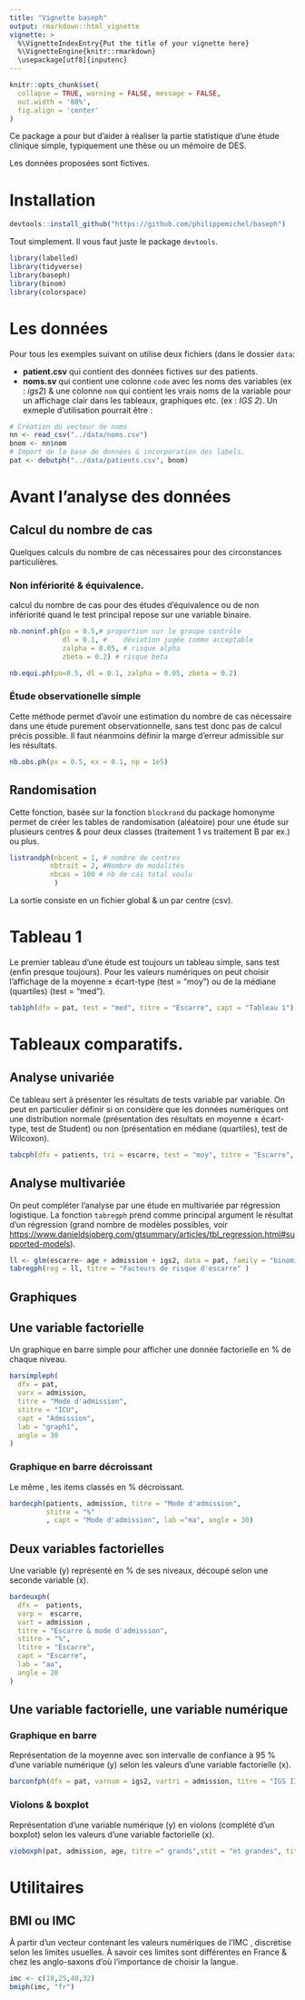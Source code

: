```yaml
---
title: "Vignette baseph"
output: rmarkdown::html_vignette
vignette: >
  %\VignetteIndexEntry{Put the title of your vignette here}
  %\VignetteEngine{knitr::rmarkdown}
  \usepackage[utf8]{inputenc}
---
```


```r
knitr::opts_chunk$set(
  collapse = TRUE, warning = FALSE, message = FALSE, 
  out.width = '80%',
  fig.align = 'center'
)
```

 Ce package a pour but d'aider à réaliser la partie statistique d'une étude clinique simple, typiquement une thèse ou un mémoire de DES.
 
 Les données proposées sont fictives. 

# Installation

```r
devtools::install_github("https://github.com/philippemichel/baseph")
```

Tout simplement. Il vous faut juste le package `devtools`.


```r
library(labelled)
library(tidyverse)
library(baseph)
library(binom)
library(colorspace)
```

 
 
# Les données

Pour tous les exemples suivant on utilise deux fichiers (dans le dossier `data`: 

- **patient.csv** qui contient des données fictives sur des patients.
- **noms.sv** qui contient une colonne `code` avec les noms des variables (ex : *igs2*) & une colonne `nom` qui contient les vrais noms de la variable pour un affichage clair dans les tableaux, graphiques etc. (ex : *IGS 2*). Un exmeple d'utilisation pourrait être :

```r
# Création du vecteur de noms
nn <- read_csv("../data/noms.csv")
bnom <- nn$nom
# Import de la base de données & incorporation des labels.
pat <- debutph("../data/patients.csv", bnom)
```

# Avant l'analyse des données

## Calcul du nombre de cas

Quelques calculs du nombre de cas nécessaires pour des circonstances particulières.


### Non infériorité & équivalence. 

calcul du nombre de cas pour des études d'équivalence ou de non infériorité quand le test principal repose sur une variable binaire.

```r
nb.noninf.ph(po = 0.5,# proportion sur le groupe contrôle
             dl = 0.1, # 	déviation jugée comme acceptable
             zalpha = 0.05, # risque alpha
             zbeta = 0.2) # risque beta
```

```r
nb.equi.ph(po=0.5, dl = 0.1, zalpha = 0.05, zbeta = 0.2)
```

### Étude observationelle simple

Cette méthode permet d'avoir une estimation du nombre de cas nécessaire dans une étude purement observationnelle, sans test donc pas de calcul précis possible. Il faut néanmoins définir la marge d'erreur admissible sur les résultats.

```r
nb.obs.ph(px = 0.5, ex = 0.1, np = 1e5)
```


## Randomisation


Cette fonction, basée sur la fonction `blockrand` du package homonyme permet de créer les tables de randomisation (aléatoire) pour une étude sur plusieurs centres & pour deux classes (traitement 1 vs traitement B par ex.) ou plus. 

```r
listrandph(nbcent = 1, # nombre de centres
          nbtrait = 2, #Nombre de modalités
          nbcas = 100 # nb de cas total voulu
           )
```
La sortie consiste en un fichier global & un par centre (csv).


# Tableau 1

Le premier tableau d'une étude est toujours un tableau simple, sans test (enfin presque toujours). Pour les valeurs numériques on peut choisir l’affichage de la moyenne ± écart-type (test = "moy") ou de la médiane (quartiles) (test = "med").

```r
tab1ph(dfx = pat, test = "med", titre = "Escarre", capt = "Tableau 1")
```


# Tableaux comparatifs.

## Analyse univariée

Ce tableau sert à présenter les résultats de tests variable par variable.  On peut en particulier définir si on considère que les données numériques ont une distribution normale (présentation des résultats en moyenne ± écart-type, test de Student) ou non (présentation en médiane (quartiles), test de Wilcoxon).

```r
tabcph(dfx = patients, tri = escarre, test = "moy", titre = "Escarre", capt = "Facteurs de risque d'escarre")
```


## Analyse multivariée

On peut compléter l'analyse par une étude en multivariée par régression logistique.
La fonction `tabregph` prend comme principal argument le résultat d'un régression (grand nombre de modèles possibles, voir <https://www.danieldsjoberg.com/gtsummary/articles/tbl_regression.html#supported-models>).


```r
ll <- glm(escarre~ age + admission + igs2, data = pat, family = "binomial")
tabregph(reg = ll, titre = "Facteurs de risque d'escarre" )
```

## Graphiques

## Une variable factorielle

Un graphique en barre simple pour afficher une donnée factorielle en % de chaque niveau.

```r
barsimpleph(
  dfx = pat,
  varx = admission,
  titre = "Mode d'admission",
  stitre = "ICU",
  capt = "Admission",
  lab = "graph1",
  angle = 30
)
```

### Graphique en barre décroissant

Le même , les items classés en % décroissant.
 
```r
bardecph(patients, admission, titre = "Mode d'admission",
         stitre = "%"
         , capt = "Mode d'admission", lab ="ma", angle = 30)
```

## Deux variables factorielles

Une variable (y) représenté en % de  ses niveaux, découpé selon une seconde variable (x).

```r
bardeuxph(
  dfx =  patients,
  varp =  escarre,
  vart = admission ,
  titre = "Escarre & mode d'admission",
  stitre = "%",
  ltitre = "Escarre",
  capt = "Escarre",
  lab = "aa",
  angle = 20
)
```

## Une variable factorielle, une variable numérique

### Graphique en barre

Représentation de la moyenne avec son intervalle de confiance à 95 %  d'une variable numérique (y) selon les valeurs d'une variable factorielle (x).

```r
barconfph(dfx = pat, varnum = igs2, vartri = admission, titre = "IGS II selon la provenance du patient", stitre = "en ICU", tx = "Mode d'admission", ty = "IGS II", angle = 0)
```

### Violons & boxplot

Représentation  d'une variable numérique (y) en violons (complété d'un boxplot) selon les valeurs d'une variable factorielle (x).

```r
vioboxph(pat, admission, age, titre =" grands",stit = "et grandes", titx = "Mode d'admission")
```

# Utilitaires

## BMI ou IMC

À partir d'un vecteur contenant les valeurs numériques de l'IMC , discrétise selon les limites usuelles. À savoir ces limites sont différentes en France & chez les anglo-saxons d'où l’importance de choisir la langue.

```r
imc <- c(18,25,40,32)
bmiph(imc, "fr")
```

